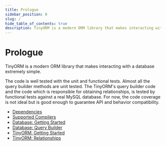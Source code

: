 ```yaml
---
title: Prologue
sidebar_position: 0
slug: /
hide_table_of_contents: true
description: TinyORM is a modern ORM library that makes interacting with a database extremely simple. The code is well tested with the unit and functional tests. The TinyORM's query builder code and the code which is responsible for obtaining relationships, is tested by functional tests against a real MySQL database.
---
```


# Prologue

TinyORM is a modern ORM library that makes interacting with a database extremely simple.

The code is well tested with the unit and functional tests. Almost all the query builder methods are unit tested. The TinyORM's query builder code and the code which is responsible for obtaining relationships, is tested by functional tests against a real MySQL database. For now, the code coverage is not ideal but is good enough to guarantee API and behavior compatibility.

- [Dependencies](dependencies.mdx)
- [Supported Compilers](supported-compilers.mdx)
- [Database: Getting Started](database.mdx)
- [Database: Query Builder](query-builder.mdx)
- [TinyORM: Getting Started](tinyorm.mdx)
- [TinyORM: Relationships](tinyorm-relationships.mdx)
